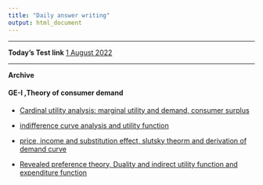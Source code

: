 ```yaml
---
title: "Daily answer writing"
output: html_document
---
```



---

**Today's Test link** [1 August 2022](DT4.html)



---


**Archive**


#### **GE-I** ,Theory of consumer demand 


- [Cardinal utility analysis: marginal utility and demand, consumer surplus](DT1.html)

- [indifference curve analysis and utility function](DT2.html)

- [price, income and substitution effect, slutsky theorm and derivation of demand curve](DT3.html)

- [Revealed preference theory, Duality and indirect utility function and expenditure function](DT4.html)
